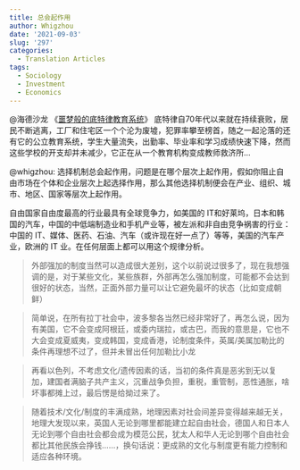 ```yaml
---
title: 总会起作用
author: Whigzhou
date: '2021-09-03'
slug: '297'
categories:
  - Translation Articles
tags:
  - Sociology
  - Investment
  - Economics
---
```




@海德沙龙 《[噩梦般的底特律教育系统](http://headsalon.org/archives/7270.html)》 底特律自70年代以来就在持续衰败，居民不断逃离，工厂和住宅区一个个沦为废墟，犯罪率攀至榜首，随之一起沦落的还有它的公立教育系统，学生大量流失，出勤率、毕业率和学习成绩快速下降，然而这些学校的开支却并未减少，它正在从一个教育机构变成教师救济所…

@whigzhou: 选择机制总会起作用，问题是在哪个层次上起作用，假如你阻止自由市场在个体和企业层次上起选择作用，那么其他选择机制便会在产业、组织、城市、地区、国家等层次上起作用。


自由国家自由度最高的行业最具有全球竞争力，如美国的 IT和好莱坞，日本和韩国的汽车，中国的中低端制造业和手机产业等，被左派和非自由竞争祸害的行业：中国的 IT、媒体、医药、石油、汽车（或许现在好一点了）等等，美国的汽车产业，欧洲的 IT 业。在任何层面上都可以用这个规律分析。

>外部强加的制度当然可以造成很大差别，这个以前说过很多了，现在我想强调的是，对于某些文化，某些族群，外部再怎么强加制度，可能都不会达到很好的状态，当然，正面外部力量可以让它避免最坏的状态（比如变成朝鲜）

>简单说，在所有拉丁社会中，波多黎各当然已经非常好了，再怎么说，因为有美国，它不会变成阿根廷，或委内瑞拉，或古巴，而我的意思是，它也不大会变成夏威夷，变成韩国，变成香港，论制度条件，英属/美属加勒比的条件再理想不过了，但并未冒出任何加勒比小龙

>再看以色列，不考虑文化/遗传因素的话，当初的条件真是恶劣到无以复加，建国者满脑子共产主义，沉重战争负担，重税，重管制，恶性通胀，啥坏事都摊上过，最后愣是给拗过来了。

>随着技术/文化/制度的丰满成熟，地理因素对社会间差异变得越来越无关，地理大发现以来，英国人无论到哪里都能建立起自由社会，德国人和日本人无论到哪个自由社会都会成为模范公民，犹太人和华人无论到哪个自由社会都比其他民族会挣钱……，换句话说：更成熟的文化与制度更有能力控制和适应各种环境。